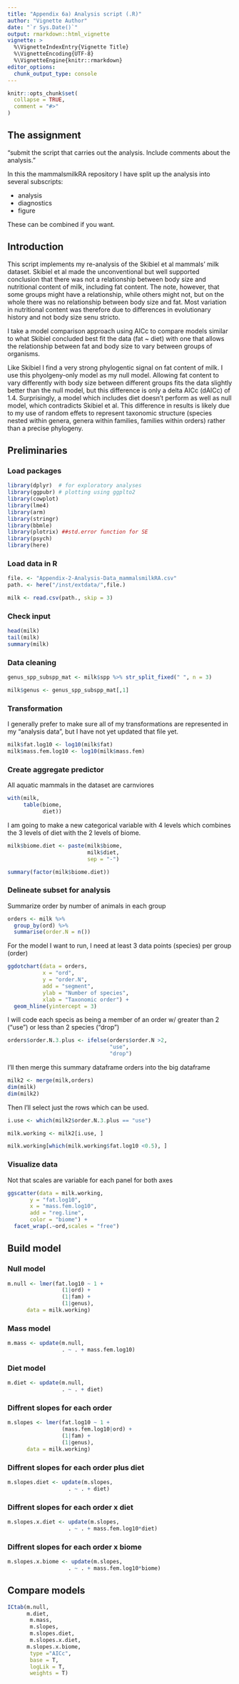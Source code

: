 ```yaml
---
title: "Appendix 6a) Analysis script (.R)"
author: "Vignette Author"
date: "`r Sys.Date()`"
output: rmarkdown::html_vignette
vignette: >
  %\VignetteIndexEntry{Vignette Title}
  %\VignetteEncoding{UTF-8}
  %\VignetteEngine{knitr::rmarkdown}
editor_options: 
  chunk_output_type: console
---
```


```r
knitr::opts_chunk$set(
  collapse = TRUE,
  comment = "#>"
)
```

## The assignment

"submit the script that carries out the analysis.  Include comments about the analysis."

In this the mammalsmilkRA repository I have split up the analysis into several subscripts:

* analysis
* diagnostics
* figure

These can be combined if you want.


## Introduction

This script implements my re-analysis of the Skibiel et al mammals' milk dataset.  Skibiel et al made the unconventional but well supported conclusion that there was not a relationship between body size and nutritional content of milk, including fat content.  The note, however, that some groups might have a relationship, while others might not, but on the whole there was no relationship between body size and fat.  Most variation in nutritional content was therefore due to differences in evolutionary history and not body size senu stricto.

I take a model comparison approach using AICc to compare models similar to what Skibiel concluded best fit the data (fat ~ diet) with one that allows the relationship between fat and body size to vary between groups of organisms.  

Like Skibiel I find a very strong phylogentic signal on fat content of milk.  I use this phyolgeny-only model as my null model.  Allowing fat content to vary differently with body size between different groups fits the data slightly better than the null model, but this difference is only a delta AICc (dAICc) of 1.4.  Surprisingly, a model which includes diet doesn't perform as well as  null model, which contradicts Skibiel et al.  This difference in results is likely due to my use of random effets to represent taxonomic structure (species nested within genera, genera within families, families within orders) rather than a precise phylogeny.   


## Preliminaries

### Load packages

```r
library(dplyr)  # for exploratory analyses
library(ggpubr) # plotting using ggplto2
library(cowplot)
library(lme4)
library(arm)
library(stringr) 
library(bbmle)
library(plotrix) ##std.error function for SE
library(psych)
library(here)
```




### Load data in R

```r
file. <- "Appendix-2-Analysis-Data_mammalsmilkRA.csv"
path. <- here("/inst/extdata/",file.)

milk <- read.csv(path., skip = 3)
```

### Check input

```r
head(milk)
tail(milk)
summary(milk)
```

### Data cleaning

```r
genus_spp_subspp_mat <- milk$spp %>% str_split_fixed(" ", n = 3)

milk$genus <- genus_spp_subspp_mat[,1]
```


### Transformation

I generally prefer to make sure all of my transformations are represented in my "analysis data", but I have not yet updated that file yet.
```r
milk$fat.log10 <- log10(milk$fat)
milk$mass.fem.log10 <- log10(milk$mass.fem)

```


### Create aggregate predictor

All aquatic mammals in the dataset are carnviores
```r
with(milk, 
     table(biome, 
           diet))
```

I am going to make a new categorical variable with 4 levels which combines the 3 levels of diet with the 2 levels of biome.
```r
milk$biome.diet <- paste(milk$biome,
                         milk$diet,
                         sep = "-")

summary(factor(milk$biome.diet))
```


### Delineate subset for analysis

Summarize order by number of animals in each group
```r
orders <- milk %>% 
  group_by(ord) %>% 
  summarise(order.N = n())


```

For the model I want to run, I need at least 3 data points (species) per group (order)

```r
ggdotchart(data = orders,
           x = "ord",
           y = "order.N",
           add = "segment",
           ylab = "Number of species",
           xlab = "Taxonomic order") +
  geom_hline(yintercept = 3)
```


I will code each specis as being a member of an order w/ greater than 2 ("use") or less than 2 species ("drop")
```r
orders$order.N.3.plus <- ifelse(orders$order.N >2,
                                "use",
                                "drop")

```

I'll then merge this summary dataframe orders into the big dataframe

```r
milk2 <- merge(milk,orders)
dim(milk)
dim(milk2)

```

Then I'll select just the rows which can be used.

```r

i.use <- which(milk2$order.N.3.plus == "use")

milk.working <- milk2[i.use, ]
```

```r
milk.working[which(milk.working$fat.log10 <0.5), ]
```

### Visualize data

Not that scales are variable for each panel for both axes
```r

ggscatter(data = milk.working,
       y = "fat.log10",
       x = "mass.fem.log10",
       add = "reg.line",
       color = "biome") +
  facet_wrap(.~ord,scales = "free")
```




## Build model

### Null model
```r
m.null <- lmer(fat.log10 ~ 1 +
                 (1|ord) +
                 (1|fam) +
                 (1|genus),
      data = milk.working)
```

### Mass model
```r
m.mass <- update(m.null, 
                 . ~ . + mass.fem.log10)
```

### Diet model
```r
m.diet <- update(m.null, 
                 . ~ . + diet)
```



### Diffrent slopes for each order

```r
m.slopes <- lmer(fat.log10 ~ 1 +
                 (mass.fem.log10|ord) +
                 (1|fam) +
                 (1|genus),
      data = milk.working)
```

### Diffrent slopes for each order plus diet

```r
m.slopes.diet <- update(m.slopes, 
                   . ~ . + diet)
```


### Diffrent slopes for each order x diet

```r
m.slopes.x.diet <- update(m.slopes, 
                   . ~ . + mass.fem.log10*diet)
```

### Diffrent slopes for each order x biome

```r
m.slopes.x.biome <- update(m.slopes, 
                   . ~ . + mass.fem.log10*biome)
```

## Compare models

```r
ICtab(m.null,
      m.diet,
       m.mass,
       m.slopes,
       m.slopes.diet,
       m.slopes.x.diet,
      m.slopes.x.biome,
       type ="AICc",
       base = T,
       logLik = T,
       weights = T)
```






